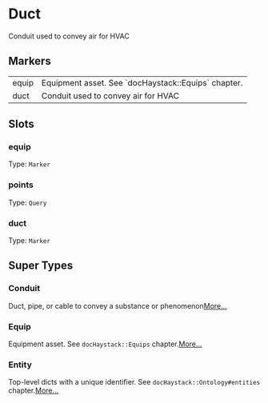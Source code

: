 # Duct
Conduit used to convey air for HVAC
## Markers
<table>
<tbody>
<tr>
<td className='p-2 align-top'><span className='bg-sky-200 rounded-md px-3 py-1 text-sky-700 block font-semibold text-center text-sm'>equip </span></td>
<td className='p-2 align-top'>Equipment asset. See `docHaystack::Equips` chapter.</td>
</tr>
<tr>
<td className='p-2 align-top'><span className='bg-sky-200 rounded-md px-3 py-1 text-sky-700 block font-semibold text-center text-sm'>duct </span></td>
<td className='p-2 align-top'>Conduit used to convey air for HVAC</td>
</tr>
</tbody>
</table>

## Slots

### equip
Type: `Marker`

### points
Type: `Query`

### duct
Type: `Marker`



## Super Types
### Conduit
Duct, pipe, or cable to convey a substance or phenomenon[More...](./Conduit)

### Equip
Equipment asset.
See `docHaystack::Equips` chapter.[More...](./Equip)

### Entity
Top-level dicts with a unique identifier.
See `docHaystack::Ontology#entities` chapter.[More...](./Entity)


